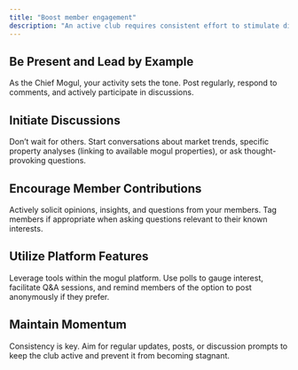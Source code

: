 ```yaml
---
title: "Boost member engagement"
description: "An active club requires consistent effort to stimulate discussion and interaction."
---
```


## **Be Present and Lead by Example**

As the Chief Mogul, your activity sets the tone. Post regularly, respond to comments, and actively participate in discussions.

## **Initiate Discussions** 

Don’t wait for others. Start conversations about market trends, specific property analyses (linking to available mogul properties), or ask thought-provoking questions.

## **Encourage Member Contributions**

Actively solicit opinions, insights, and questions from your members. Tag members if appropriate when asking questions relevant to their known interests.

## **Utilize Platform Features**

Leverage tools within the mogul platform. Use polls to gauge interest, facilitate Q&A sessions, and remind members of the option to post anonymously if they prefer.

## Maintain Momentum

Consistency is key. Aim for regular updates, posts, or discussion prompts to keep the club active and prevent it from becoming stagnant.